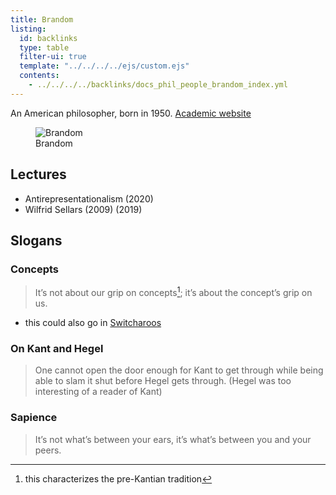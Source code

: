 ```yaml
---
title: Brandom
listing:
  id: backlinks
  type: table
  filter-ui: true
  template: "../../../../ejs/custom.ejs"
  contents:
    - ../../../../backlinks/docs_phil_people_brandom_index.yml
---
```


An American philosopher, born in 1950. [Academic website](www.pitt.edu/~rbrandom)

![Brandom](/images/brandom.jpg)

## Lectures
- Antirepresentationalism (2020)
- Wilfrid Sellars (2009) (2019)

## Slogans
### Concepts
> It's not about our grip on concepts[^1]; it's about the concept's grip on us.

- this could also go in [Switcharoos](/docs/phil/switcharoos/index.qmd)

[^1]: this characterizes the pre-Kantian tradition

### On Kant and Hegel
> One cannot open the door enough for Kant to get through while being able to slam it shut before Hegel gets through. (Hegel was too interesting of a reader of Kant)

### Sapience
> It's not what's between your ears, it's what's between you and your peers.